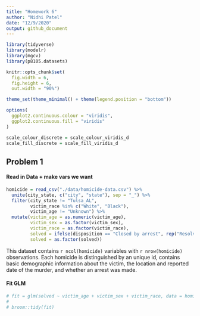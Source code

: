 ```yaml
---
title: "Homework 6"
author: "Nidhi Patel"
date: "12/9/2020"
output: github_document
---
```


```r
library(tidyverse)
library(modelr)
library(mgcv)
library(p8105.datasets)

knitr::opts_chunk$set(
  fig.width = 6,
  fig.height = 6,
  out.width = "90%")

theme_set(theme_minimal() + theme(legend.position = "bottom"))

options(
  ggplot2.continuous.colour = "viridis",
  ggplot2.continuous.fill = "viridis"
)

scale_colour_discrete = scale_colour_viridis_d
scale_fill_discrete = scale_fill_viridis_d
```

## Problem 1

#### Read in Data + make vars we want

```r
homicide = read_csv("./data/homicide-data.csv") %>% 
  unite(city_state, c("city", "state"), sep = "_") %>% 
  filter(city_state != "Tulsa_AL",
         victim_race %in% c("White", "Black"),
         victim_age != "Unknown") %>% 
  mutate(victim_age = as.numeric(victim_age),
         victim_sex = as.factor(victim_sex),
         victim_race = as.factor(victim_race),
         solved = ifelse(disposition == "Closed by arrest", rep("Resolved"), "Unresolved"),
         solved = as.factor(solved))
```

This dataset contains `r ncol(homicide)` variables with `r nrow(homicide)` observations.  Each homicide is distinguished by an unique id, contains basic demographic information about the victim, the location and reported date of the murder, and whether an arrest was made. 

#### Fit GLM

```r
# fit = glm(solved ~ victim_age + victim_sex + victim_race, data = homicide) 
# 
# broom::tidy(fit)
```



